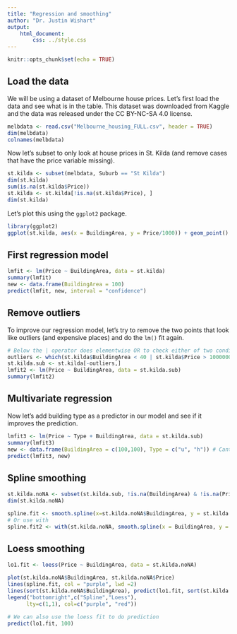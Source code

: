 ```yaml
---
title: "Regression and smoothing"
author: "Dr. Justin Wishart"
output: 
    html_document:
        css: ../style.css
---
```


```r
knitr::opts_chunk$set(echo = TRUE)
```

## Load the data 

We will be using a dataset of Melbourne house prices. Let's first load the data and see what is in the table. This dataset was downloaded from Kaggle and the data was released under the CC BY-NC-SA 4.0 license.   


```r
melbdata <- read.csv("Melbourne_housing_FULL.csv", header = TRUE)
dim(melbdata)
colnames(melbdata)
```
Now let's subset to only look at house prices in St. Kilda (and remove cases that have the price variable missing). 

```r
st.kilda <- subset(melbdata, Suburb == "St Kilda")
dim(st.kilda)
sum(is.na(st.kilda$Price))
st.kilda <- st.kilda[!is.na(st.kilda$Price), ]
dim(st.kilda)
```

Let's plot this using the `ggplot2` package. 

```r
library(ggplot2)
ggplot(st.kilda, aes(x = BuildingArea, y = Price/1000)) + geom_point()
```


## First regression model 

```r
lmfit <- lm(Price ~ BuildingArea, data = st.kilda)
summary(lmfit)
new <- data.frame(BuildingArea = 100)
predict(lmfit, new, interval = "confidence")
```

## Remove outliers 

To improve our regression model, let's try to remove the two points that look like outliers (and expensive places)
and do the `lm()` fit again. 

```r
# Below the | operator does elementwise OR to check either of two conditions
outliers <- which(st.kilda$BuildingArea < 40 | st.kilda$Price > 1000000)
st.kilda.sub <- st.kilda[-outliers,]
lmfit2 <- lm(Price ~ BuildingArea, data = st.kilda.sub)
summary(lmfit2)
```

## Multivariate regression 

Now let's add building type as a predictor in our model and see if it improves the prediction. 

```r
lmfit3 <- lm(Price ~ Type + BuildingArea, data = st.kilda.sub) 
summary(lmfit3)
new <- data.frame(BuildingArea = c(100,100), Type = c("u", "h")) # Cant predict townhouse since none exist in original data after filtering. 
predict(lmfit3, new) 

```

## Spline smoothing 

```r
st.kilda.noNA <- subset(st.kilda.sub, !is.na(BuildingArea) & !is.na(Price))
dim(st.kilda.noNA)

spline.fit <- smooth.spline(x=st.kilda.noNA$BuildingArea, y = st.kilda.noNA$Price)
# Or use with
spline.fit2 <- with(st.kilda.noNA, smooth.spline(x = BuildingArea, y = Price))
```

## Loess smoothing 

```r
lo1.fit <- loess(Price ~ BuildingArea, data = st.kilda.noNA)

plot(st.kilda.noNA$BuildingArea, st.kilda.noNA$Price)
lines(spline.fit, col = "purple", lwd =2)
lines(sort(st.kilda.noNA$BuildingArea), predict(lo1.fit, sort(st.kilda.noNA$BuildingArea)), col = "red", lwd =2)
legend("bottomright",c("Spline","Loess"),
      lty=c(1,1), col=c("purple", "red"))

# We can also use the loess fit to do prediction 
predict(lo1.fit, 100)

```
